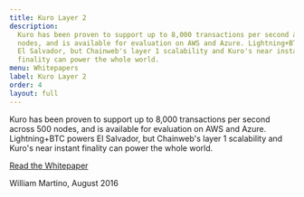 ```yaml
---
title: Kuro Layer 2
description:
  Kuro has been proven to support up to 8,000 transactions per second across 500
  nodes, and is available for evaluation on AWS and Azure. Lightning+BTC powers
  El Salvador, but Chainweb's layer 1 scalability and Kuro's near instant
  finality can power the whole world.
menu: Whitepapers
label: Kuro Layer 2
order: 4
layout: full
---
```


Kuro has been proven to support up to 8,000 transactions per second across 500
nodes, and is available for evaluation on AWS and Azure. Lightning+BTC powers El
Salvador, but Chainweb's layer 1 scalability and Kuro's near instant finality
can power the whole world.

[Read the Whitepaper](https://d31d887a-c1e0-47c2-aa51-c69f9f998b07.filesusr.com/ugd/86a16f_aeb9004965c34efd9c48993c4e63a9bb.pdf)

William Martino, August 2016
